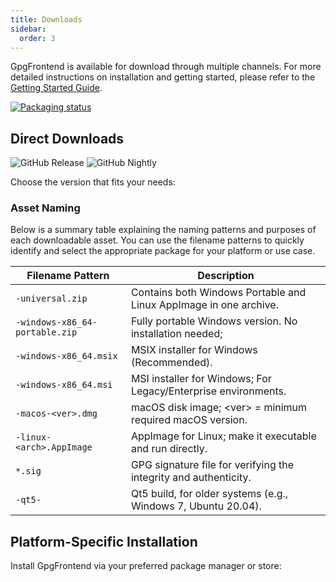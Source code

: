 ```yaml
---
title: Downloads
sidebar:
  order: 3
---
```


GpgFrontend is available for download through multiple channels. For more
detailed instructions on installation and getting started, please refer to the
[Getting Started Guide](/overview/getting-started/).

[![Packaging status](https://repology.org/badge/vertical-allrepos/gpgfrontend.svg)](https://repology.org/project/gpgfrontend/versions)


## Direct Downloads

![GitHub Release](https://img.shields.io/github/v/release/saturneric/GpgFrontend?style=for-the-badge&label=Stable)
![GitHub Nightly](https://img.shields.io/github/v/release/saturneric/GpgFrontend?include_prereleases&filter=nightly*&display_name=release&style=for-the-badge&label=Nightly)

Choose the version that fits your needs:

<CardGrid>
  <LinkCard
    title="GitHub Releases"
    href="https://github.com/saturneric/GpgFrontend/releases/latest"
    description="Fastest and most up-to-date source for stable builds. Recommended for most users."
  />
  <LinkCard
    title="GitHub Nightly Releases"
    href="https://github.com/saturneric/GpgFrontend/releases/nightly"
    description="Get the latest experimental/nightly builds. For advanced users and testers."
  />
  <LinkCard
    title="Privacy-Friendly HTTPS Mirror"
    href="https://ftp.bktus.com/GpgFrontend/"
    description="Direct, secure download. No tracking, no authentication, no rate limits."
  />
</CardGrid>

### Asset Naming

Below is a summary table explaining the naming patterns and purposes of each
downloadable asset. You can use the filename patterns to quickly identify and
select the appropriate package for your platform or use case.

| Filename Pattern               | Description                                                       |
| ------------------------------ | ----------------------------------------------------------------- |
| `-universal.zip`               | Contains both Windows Portable and Linux AppImage in one archive. |
| `-windows-x86_64-portable.zip` | Fully portable Windows version. No installation needed;           |
| `-windows-x86_64.msix`         | MSIX installer for Windows (Recommended).                         |
| `-windows-x86_64.msi`          | MSI installer for Windows; For Legacy/Enterprise environments.    |
| `-macos-<ver>.dmg`             | macOS disk image; \<ver\> = minimum required macOS version.       |
| `-linux-<arch>.AppImage`       | AppImage for Linux; make it executable and run directly.          |
| `*.sig`                        | GPG signature file for verifying the integrity and authenticity.  |
| `-qt5-`                        | Qt5 build, for older systems (e.g., Windows 7, Ubuntu 20.04).     |

## Platform-Specific Installation

Install GpgFrontend via your preferred package manager or store: 

<CardGrid>
  <LinkCard
    title="Homebrew Cask (macOS)"
    href="https://formulae.brew.sh/cask/gpgfrontend"
    description="Install or check version with Homebrew."
  />
  <LinkCard
    title="Flatpak (Linux)"
    href="https://flathub.org/apps/com.bktus.gpgfrontend"
    description="Install via Flathub on most Linux distros."
  />
  <LinkCard
    title="WinGet (Windows)"
    href="https://winstall.app/apps/Saturneric.GpgFrontend"
    description="Install via Windows Package Manager."
  />
  <LinkCard
    title="Microsoft Store (Windows)"
    href="https://apps.microsoft.com/detail/9nh716mqk2b5?referrer=appbadge&mode=direct"
    description="One-click install from the Microsoft Store."
  />
</CardGrid>
